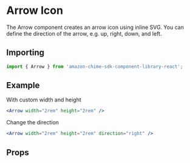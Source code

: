 

<Meta of={ArrowStories} />

# Arrow Icon

The Arrow component creates an arrow icon using inline SVG. You can define the direction of the arrow, e.g. up, right, down, and left.

## Importing

```javascript
import { Arrow } from 'amazon-chime-sdk-component-library-react';
```

## Example

With custom width and height

<ThemeProvider theme={lightTheme}>
  <GlobalStyles />
  <Canvas>
    <Arrow width="2rem" height="2rem" />
  </Canvas>
</ThemeProvider>

```jsx
<Arrow width="2rem" height="2rem" />
```

Change the direction

<ThemeProvider theme={lightTheme}>
  <GlobalStyles />
  <Canvas>
    <Arrow width="2rem" height="2rem" direction="right" />
  </Canvas>
</ThemeProvider>

```jsx
<Arrow width="2rem" height="2rem" direction="right" />
```

## Props

<ArgTypes of={Arrow} />
